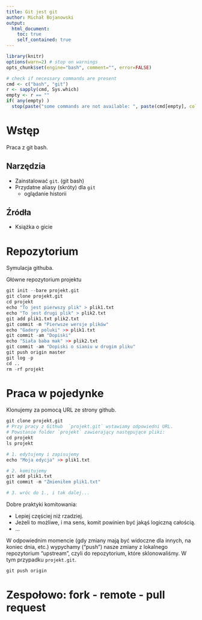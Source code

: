 ```yaml
---
title: Git jest git
author: Michał Bojanowski
output:
  html_document:
    toc: true
    self_contained: true
---
```


```r
library(knitr)
options(warn=2) # stop on warnings
opts_chunk$set(engine="bash", comment="", error=FALSE)

# check if necessary commands are present
cmd <- c("bash", "git")
r <- sapply(cmd, Sys.which)
empty <- r == ""
if( any(empty) ) 
  stop(paste("some commands are not available: ", paste(cmd[empty], collapse=", ")))
```





# Wstęp

Praca z git bash.

## Narzędzia

- Zainstalować `git`. (git bash)
- Przydatne aliasy (skróty) dla `git`
  - oglądanie historii

## Źródła

- Książka o gicie



# Repozytorium

Symulacja githuba.

Główne repozytorium projektu

```r
git init --bare projekt.git
git clone projekt.git
cd projekt
echo "To jest pierwszy plik" > plik1.txt
echo "To jest drugi plik" > plik2.txt
git add plik1.txt plik2.txt
git commit -m "Pierwsze wersje plików"
echo "Gadery poluki" >> plik1.txt
git commit -am "Dopiski"
echo "Siała baba mak" >> plik2.txt
git commit -am "Dopiski o sianiu w drugim pliku"
git push origin master
git log -p
cd ..
rm -rf projekt
```





# Praca w pojedynke

Klonujemy za pomocą URL ze strony github.

```r
git clone projekt.git
# Przy pracy z Github  `projekt.git` wstawiamy odpowiedni URL.
# Powstanie folder `projekt` zawierający następujące pliki:
cd projekt
ls projekt

# 1. edytujemy i zapisujemy
echo "Moja edycja" >> plik1.txt

# 2. komitujemy
git add plik1.txt
git commit -m "Zmieniłem plik1.txt"

# 3. wróc do 1., i tak dalej...
```

Dobre praktyki komitowania:

- Lepiej częściej niż rzadziej.
- Jeżeli to możliwe, i ma sens, komit powinien być jakąś logiczną całością.
- ...

W odpowiednim momencie (gdy zmiany mają być widoczne dla innych, na koniec dnia, etc.)
wypychamy ("push") nasze zmiany z lokalnego repozytorium "upstream", czyli do repozytorium,
które sklonowaliśmy. W tym przypadku `projekt.git`.

```r
git push origin
```



# Zespołowo: fork - remote - pull request


